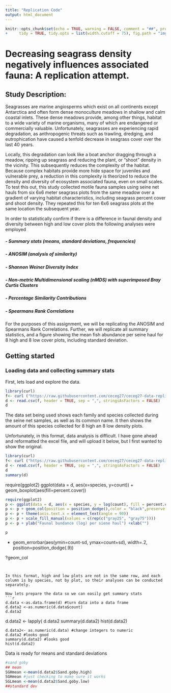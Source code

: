 ```yaml
---
title: "Replication Code"
output: html_document
---
```


```r
knitr::opts_chunk$set(echo = TRUE, warning = FALSE, comment = "##", prompt = TRUE,
+     tidy = TRUE, tidy.opts = list(width.cutoff = 75), fig.path = "img/")
```

# Decreasing seagrass density negatively influences associated fauna: A replication attempt.

## Study Description:

Seagrasses are marine angiosperms which exist on all continents except Antarctica and often form dense monoculture meadows in shallow and calm coastal inlets. These dense meadows provide, among other things, habitat to a wide variety of marine organisms, many of which are endangered or commercially valuable. Unfortunately, seagrasses are experiencing rapid degradation, as anthropogenic threats such as trawling, dredging, and eutrophication have caused a tenfold decrease in seagrass cover over the last 40 years.

Locally, this degradation can look like a boat anchor dragging through a meadow, ripping up seagrass and reducing the plant, or "shoot" density in the vicinity. This subsequently reduces the complexity of the habitat. Because complex habitats provide more hide space for juveniles and vulnerable prey, a reduction in this complexity is theorized to reduce the density and diversity of ecosystem associated fauna, even on small scales. To test this out, this study collected motile fauna samples using seine net hauls from six 6x6 meter seagrass plots from the same meadow over a gradient of varying habitat characteristics, including seagrass percent cover and shoot density. They repeated this for ten 6x6 seagrass plots at the same location the subsequent year.

In order to statistically confirm if there is a difference in faunal density and diversity between high and low cover plots the following analyses were employed

##### - Summary stats (means, standard deviations, frequencies)

##### - ANOSIM (analysis of similarity)

##### - Shannon Weiner Diversity Index

##### - Non-metric Multidimensional scaling (nMDS) with superimposed Bray Curtis Clusters

##### - Percentage Similarity Contributions

##### - Spearmans Rank Correlations

For the purposes of this assignment, we will be replicating the ANOSIM and Spearmans Rank Correlations. Further, we will replicate all summary statistics, and a figure showing the mean fish abundance per seine haul for 8 high and 8 low cover plots, including standard deviation.

## Getting started

### Loading data and collecting summary stats

First, lets load and explore the data.

```r
library(curl)
f<- curl ("https://raw.githubusercontent.com/ceceg27/ceceg27-data-replication-assignment/main/ceceg27_rawdata.csv")
d <- read.csv(f, header = TRUE, sep = ",", stringsAsFactors = FALSE)
d
```

The data set being used shows each family and species collected during the seine net samples, as well as its common name. It then shows the amount of this species collected for 8 high an 8 low density plots.

Unfortunately, in this format, data analysis is difficult. I have gone ahead and reformatted the excel file, and will upload it below, but I first wanted to show the original. 

```r
library(curl)
f<- curl ("https://raw.githubusercontent.com/ceceg27/ceceg27-data-replication-assignment/main/edited_data.csv")
d <- read.csv(f, header = TRUE, sep = ",", stringsAsFactors = FALSE)
d
summary(d)
```

require(ggplot2)
ggplot(data = d, aes(x=species, y=count)) + geom_boxplot(aes(fill=percent.cover))



```r
require(ggplot2)
p <- ggplot(data = d, aes(x = species, y = log(count), fill = percent.cover)) 
p <- p + geom_col(position = position_dodge(),color = "black",preserve = "single") 
p <- p + theme(axis.text.x = element_text(angle = 90))
p <- p + scale_fill_manual(values = c(rep(c("gray25", "gray75"))))
p <- p + ylab("Faunal bundance (log) per siene haul") +xlab("")

p

```
 + geom_errorbar(aes(ymin=count-sd, ymax=count+sd), width=.2,
                 position=position_dodge(.9)) 


?geom_col
```


In this format, high and low plots are not in the same row, and each column is by species, not by plot, so their analyses can be conducted separately. 

Now lets prepare the data so we can easily get summary stats  
```r
d.data <-as.data.frame(d) #turn data into a data frame
d.data2 <-as.numeric(d.data$count)
d.data2
```


d.data2 <- lapply(
d.data2
summary(d.data2)
hist(d.data2)
```
d.data2<- as.numeric(d.data) #change integers to numeric
d.data2 #looks good
summary(d.data2) #looks good
hist(d.data2)
```
Data is ready for means and standard deviations 
```r
#sand goby
## mean 
SGHmean <-mean(d.data2$Sand.goby.high)
SGHmean #just checking to make sure it works
SGLmean <-mean(d.data2$Sand.goby.low)
##standard dev


```

